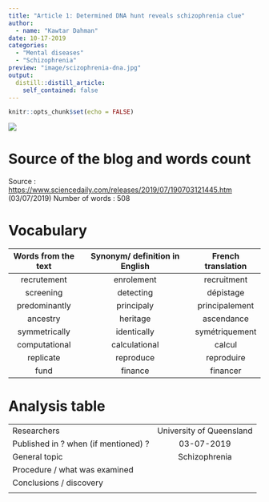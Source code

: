 ```yaml
---
title: "Article 1: Determined DNA hunt reveals schizophrenia clue"
author:
  - name: "Kawtar Dahman"
date: 10-17-2019
categories:
  - "Mental diseases"
  - "Schizophrenia"
preview: "image/scizophrenia-dna.jpg"
output:
  distill::distill_article:
    self_contained: false
---
```


```r
knitr::opts_chunk$set(echo = FALSE)
```

![](image/schizophrenia-dna.jpg)


# Source of the blog and words count

Source : <https://www.sciencedaily.com/releases/2019/07/190703121445.htm>  (03/07/2019)
Number of words : 508

# Vocabulary


| Words from the text | Synonym/ definition in English | French translation |
| :-----------------: | :----------------------------: | :----------------: |
|     recrutement     |          enrolement            |    recruitment     |
|      screening      |           detecting            |     dépistage      |
|    predominantly    |           principaly           |   principalement   |
|      ancestry       |            heritage            |     ascendance     |
|    symmetrically    |          identically           |   symétriquement   |
|    computational    |         calculational          |       calcul       |
|      replicate      |           reproduce            |     reproduire     |
|        fund         |            finance             |      financer      |

# Analysis table


|                                      |                          |
| ------------------------------------ | :----------------------: |
| Researchers                          | University of Queensland |
| Published in ? when (if mentioned) ? |        03-07-2019        |
| General topic                        |      Schizophrenia       |
| Procedure / what was examined        |                          |
| Conclusions / discovery              |                          |
|                                      |                          |





